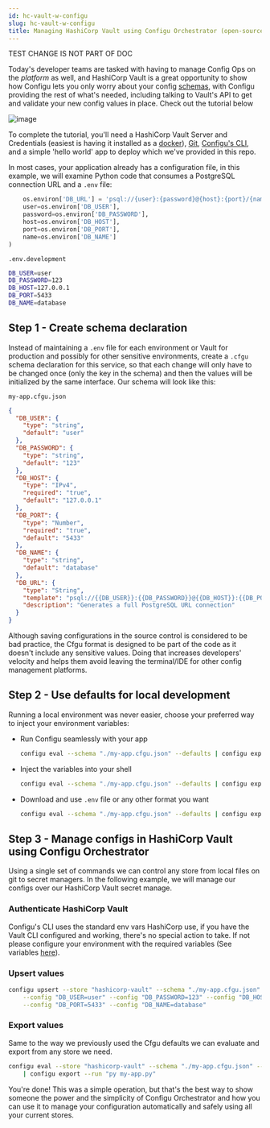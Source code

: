 ```yaml
---
id: hc-vault-w-configu
slug: hc-vault-w-configu
title: Managing HashiCorp Vault using Configu Orchestrator (open-source)
---
```


TEST CHANGE IS NOT PART OF DOC

Today's developer teams are tasked with having to manage Config Ops on the _platform_ as well,
and HashiCorp Vault is a great opportunity to show how Configu lets you only worry about your config
[schemas](/config-schema), with Configu providing the rest of what's needed, including talking
to Vault's API to get and validate your new config values in place. Check out the tutorial below

![image](./img/vault-diagram.png)

To complete the tutorial, you'll need a HashiCorp Vault Server and Credentials (easiest is having it installed as a [docker](https://github.com/hashicorp/docker-vault)), [Git](https://git-scm.com/book/en/v2/Getting-Started-Installing-Git), [Configu's CLI](/cli-setup),
and a simple 'hello world' app to deploy which we've provided in this repo.

In most cases, your application already has a configuration file, in this example, we will examine Python code that consumes a PostgreSQL connection URL and a `.env` file:

```python
    os.environ['DB_URL'] = 'psql://{user}:{password}@{host}:{port}/{name}'.format(
    user=os.environ['DB_USER'],
    password=os.environ['DB_PASSWORD'],
    host=os.environ['DB_HOST'],
    port=os.environ['DB_PORT'],
    name=os.environ['DB_NAME']
)
```

`.env.development`

```bash
DB_USER=user
DB_PASSWORD=123
DB_HOST=127.0.0.1
DB_PORT=5433
DB_NAME=database
```

## Step 1 - Create schema declaration

Instead of maintaining a `.env` file for each environment or Vault for production and possibly for other sensitive environments,
create a `.cfgu` schema declaration for this service, so that each change will only have to be changed once (only the key in the schema) and then the values will be initialized by the same interface.
Our schema will look like this:

`my-app.cfgu.json`

```json
{
  "DB_USER": {
    "type": "string",
    "default": "user"
  },
  "DB_PASSWORD": {
    "type": "string",
    "default": "123"
  },
  "DB_HOST": {
    "type": "IPv4",
    "required": "true",
    "default": "127.0.0.1"
  },
  "DB_PORT": {
    "type": "Number",
    "required": "true",
    "default": "5433"
  },
  "DB_NAME": {
    "type": "string",
    "default": "database"
  },
  "DB_URL": {
    "type": "String",
    "template": "psql://{{DB_USER}}:{{DB_PASSWORD}}@{{DB_HOST}}:{{DB_PORT}}/{{DB_NAME}}",
    "description": "Generates a full PostgreSQL URL connection"
  }
}
```

Although saving configurations in the source control is considered to be bad practice, the Cfgu format is designed to be part of the code as it doesn't include any sensitive values.
Doing that increases developers' velocity and helps them avoid leaving the terminal/IDE for other config management platforms.

## Step 2 - Use defaults for local development

Running a local environment was never easier, choose your preferred way to inject your environment variables:

- Run Configu seamlessly with your app

  ```bash
  configu eval --schema "./my-app.cfgu.json" --defaults | configu export --run "py my-app.py"
  ```

- Inject the variables into your shell

  ```bash
  configu eval --schema "./my-app.cfgu.json" --defaults | configu export --source
  ```

- Download and use `.env` file or any other format you want
  ```bash
  configu eval --schema "./my-app.cfgu.json" --defaults | configu export --format "Dotenv" > .env.development
  ```

## Step 3 - Manage configs in HashiCorp Vault using Configu Orchestrator

Using a single set of commands we can control any store from local files on git to secret managers.
In the following example, we will manage our configs over our HashiCorp Vault secret manage.

### Authenticate HashiCorp Vault

Configu's CLI uses the standard env vars HashiCorp use, if you have the Vault CLI configured and working, there's no special action to take.
If not please configure your environment with the required variables (See variables [here](https://github.com/hashicorp/vault/blob/api/v1.0.4/api/client.go#L28)).

### Upsert values

```bash
configu upsert --store "hashicorp-vault" --schema "./my-app.cfgu.json" --set "prod" \
    --config "DB_USER=user" --config "DB_PASSWORD=123" --config "DB_HOST=localhots" \
    --config "DB_PORT=5433" --config "DB_NAME=database"
```

### Export values

Same to the way we previously used the Cfgu defaults we can evaluate and export from any store we need.

```bash
configu eval --store "hashicorp-vault" --schema "./my-app.cfgu.json" --set "prod" \
    | configu export --run "py my-app.py"
```

You're done! This was a simple operation, but that's the best way to show someone the power and the simplicity of Configu Orchestrator and how you can use it to manage your configuration automatically and safely using all your current stores.
